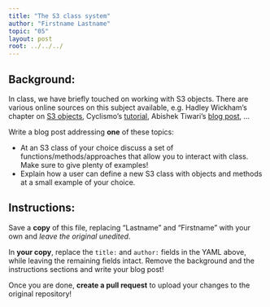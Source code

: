 ```yaml
---
title: "The S3 class system"
author: "Firstname Lastname"
topic: "05"
layout: post
root: ../../../
---
```



## Background:

In class, we have briefly touched on working with S3 objects. There are various online sources on this subject available, e.g. Hadley Wickham's chapter on [S3 objects](http://adv-r.had.co.nz/OO-essentials.html#s3), Cyclismo's [tutorial](http://www.cyclismo.org/tutorial/R/s3Classes.html), Abishek Tiwari's [blog post](https://abhishek-tiwari.com/hacking/class-and-objects-in-r-s3-style), ...


Write a blog post addressing **one** of these topics:

- At an S3 class of your choice discuss a set of functions/methods/approaches that allow you to interact with class. Make sure to give plenty of examples!
- Explain how a user can define a new S3 class with objects and methods at a small example of your choice. 

## Instructions:
Save a **copy** of this file, replacing "Lastname" and "Firstname" with your own and *leave the original unedited*.

In **your copy**, replace the `title:` and `author:` fields in the YAML above, while leaving the remaining fields intact. Remove the background and the instructions sections and write your blog post!

Once you are done, **create a pull request** to upload your changes to the original repository!

